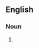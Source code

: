 {{also|hypoglycæmia}}

==English==

===Noun===
{{en-noun|~}}

# {{lb|en|medical}} {{alternative spelling of|hypoglycemia|lang=en}}